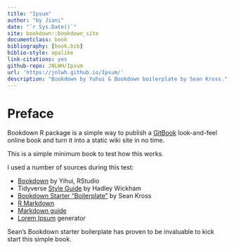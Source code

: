```yaml
--- 
title: "Ipsum"
author: "by Jiani"
date: "`r Sys.Date()`"
site: bookdown::bookdown_site
documentclass: book
bibliography: [book.bib]
biblio-style: apalike
link-citations: yes
github-repo: JNLWH/Ipsum
url: 'https://jnlwh.github.io/Ipsum/'
description: "Bookdown by Yuhui & Bookdown boilerplate by Sean Kross."
---
```


# Preface {-}

Bookdown R package is a simple way to publish a [GitBook](https://www.gitbook.com) look-and-feel online book and turn it into a static wiki site in no time. 

This is a simple minimum book to test how this works. 

I used a number of sources during this test:

* [Bookdown](https://bookdown.org/yihui/bookdown/) by Yihui, RStudio
* Tidyverse [Style Guide](https://style.tidyverse.org) by Hadley Wickham
* [Bookdown Starter "Boilerplate"](http://seankross.com/2016/11/17/How-to-Start-a-Bookdown-Book.html) by Sean Kross
* [R Markdown](https://rmarkdown.rstudio.com/lesson-1.html)
* [Markdown guide](https://www.markdownguide.org/cheat-sheet/)
* [Lorem Ipsum](https://www.lipsum.com) generator

Sean's Bookdown starter boilerplate has proven to be invaluable to kick start this simple book.
